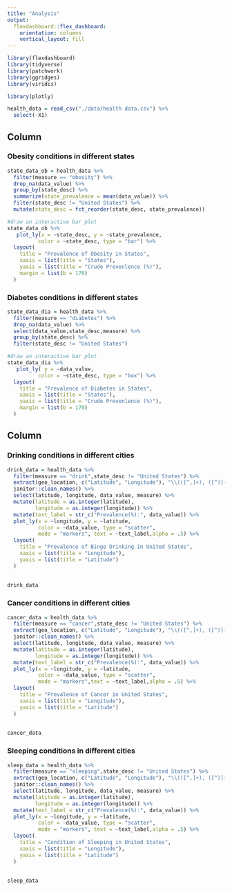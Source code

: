 ```yaml
---
title: "Analysis"
output: 
  flexdashboard::flex_dashboard:
    orientation: columns
    vertical_layout: fill
---
```


```r
library(flexdashboard)
library(tidyverse)
library(patchwork)
library(ggridges)
library(viridis)

library(plotly)
```

```r
health_data = read_csv("./data/health data.csv") %>% 
  select(-X1)
```

Column {data-width=500}
-----------------------------------------------------------------------

###  Obesity conditions in different states

```r
state_data_ob = health_data %>%
  filter(measure == "obesity") %>% 
  drop_na(data_value) %>% 
  group_by(state_desc) %>% 
  summarize(state_prevalence = mean(data_value)) %>% 
  filter(state_desc != "United States") %>% 
  mutate(state_desc = fct_reorder(state_desc, state_prevalence))

#draw an interactive bar plot
state_data_ob %>% 
   plot_ly(x = ~state_desc, y = ~state_prevalence, 
          color = ~state_desc, type = "bar") %>% 
  layout(
    title = "Prevalence of Obesity in States",
    xaxis = list(title = "States"),
    yaxis = list(title = "Crude Prevenlence (%)"),
    margin = list(b = 170)
  )
```

###  Diabetes conditions in different states

```r
state_data_dia = health_data %>%
  filter(measure == "diabetes") %>% 
  drop_na(data_value) %>%
  select(data_value,state_desc,measure) %>% 
  group_by(state_desc) %>% 
  filter(state_desc != "United States") 

#draw an interactive bar plot
state_data_dia %>% 
   plot_ly( y = ~data_value, 
          color = ~state_desc, type = "box") %>% 
  layout(
    title = "Prevalence of Diabetes in States",
    xaxis = list(title = "States"),
    yaxis = list(title = "Crude Prevenlence (%)"),
    margin = list(b = 170)
  )

```


Column {data-width=500}
-----------------------------------------------------------------------

### Drinking conditions in different cities

```r
drink_data = health_data %>%
  filter(measure == "drink",state_desc != "United States") %>% 
  extract(geo_location, c("Latitude", "Longitude"), "\\(([^,]+), ([^)]+)\\)") %>% 
  janitor::clean_names() %>% 
  select(latitude, longitude, data_value, measure) %>% 
  mutate(latitude = as.integer(latitude),
         longitude = as.integer(longitude)) %>% 
  mutate(text_label = str_c("Prevalence(%):", data_value)) %>% 
  plot_ly(x = ~longitude, y = ~latitude, 
          color = ~data_value, type = "scatter", 
          mode = "markers", text = ~text_label,alpha = .5) %>%
  layout(
    title = "Prevalence of Binge Drinking in United States",
    xaxis = list(title = "Longitude"),
    yaxis = list(title = "Latitude")
  )
    
 
drink_data
```

### Cancer conditions in different cities

```r
cancer_data = health_data %>%
  filter(measure == "cancer",state_desc != "United States") %>% 
  extract(geo_location, c("Latitude", "Longitude"), "\\(([^,]+), ([^)]+)\\)") %>% 
  janitor::clean_names() %>% 
  select(latitude, longitude, data_value, measure) %>% 
  mutate(latitude = as.integer(latitude),
         longitude = as.integer(longitude)) %>% 
  mutate(text_label = str_c("Prevalence(%):", data_value)) %>% 
  plot_ly(x = ~longitude, y = ~latitude, 
          color = ~data_value, type = "scatter", 
          mode = "markers",text = ~text_label,alpha = .5) %>%
  layout(
    title = "Prevalence of Cancer in United States",
    xaxis = list(title = "Longitude"),
    yaxis = list(title = "Latitude")
  )
    
 
cancer_data
```

### Sleeping conditions in different cities

```r
sleep_data = health_data %>%
  filter(measure == "sleeping",state_desc != "United States") %>% 
  extract(geo_location, c("Latitude", "Longitude"), "\\(([^,]+), ([^)]+)\\)") %>% 
  janitor::clean_names() %>% 
  select(latitude, longitude, data_value, measure) %>% 
  mutate(latitude = as.integer(latitude),
         longitude = as.integer(longitude)) %>% 
  mutate(text_label = str_c("Prevalence(%):", data_value)) %>% 
  plot_ly(x = ~longitude, y = ~latitude, 
          color = ~data_value, type = "scatter", 
          mode = "markers", text = ~text_label,alpha = .5) %>%
  layout(
    title = "Condition of Sleeping in United States",
    xaxis = list(title = "Longitude"),
    yaxis = list(title = "Latitude")
  )
    
 
sleep_data 
```

